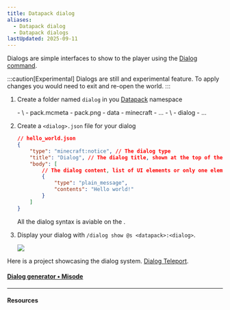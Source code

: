 ```yaml
---
title: Datapack dialog
aliases:
  - Datapack dialog
  - Datapack dialogs
lastUpdated: 2025-09-11
---
```




Dialogs are simple interfaces to show to the player using the [Dialog command](/commanddialog).

:::caution[Experimental]
Dialogs are still and experimental feature. To apply changes you would need to exit and re-open the world.
:::

<Steps>

1. Create a folder named `dialog` in you [Datapack](/datapack) namespace
   
   <FileTree>
	- \<datapack\>
		- pack.mcmeta
		- pack.png
		- data
			- minecraft
				- ...
			- \<namespace\>
				- dialog
					- ...
	</FileTree>
2. Create a `<dialog>.json` file for your dialog

	```json
	// hello_world.json
	{
		"type": "minecraft:notice", // The dialog type
		"title": "Dialog", // The dialog title, shown at the top of the dialog
		"body": [
			// The dialog content, list of UI elements or only one element
			{
				"type": "plain_message",
				"contents": "Hello world!"
			}
		]
	}
	```

	All the dialog syntax is aviable on the <Wiki src="https://minecraft.wiki/w/Dialog" />.

3. Display your dialog with `/dialog show @s <datapack>:<dialog>`.

	![](~/assets/basedialog.webp)
</Steps>


Here is a project showcasing the dialog system. [Dialog Teleport](https://modpackker.vercel.app/project/dialog-teleport).

#### [Dialog generator • Misode](https://misode.github.io/dialog)

---

#### Resources

<Yb src="https://youtube.com/embed/wUpwt5V59JA" />
<Yb src="https://youtube.com/embed/okWD6kFrYok" />